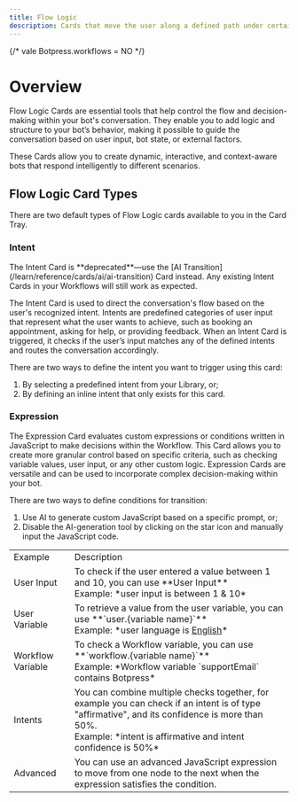 ```yaml
---
title: Flow Logic
description: Cards that move the user along a defined path under certain conditions.
---
```


{/* vale Botpress.workflows = NO */}

# Overview

Flow Logic Cards are essential tools that help control the flow and decision-making within your bot's conversation. They enable you to add logic and structure to your bot’s behavior, making it possible to guide the conversation based on user input, bot state, or external factors.

These Cards allow you to create dynamic, interactive, and context-aware bots that respond intelligently to different scenarios.

## Flow Logic Card Types

There are two default types of Flow Logic cards available to you in the Card Tray.

### Intent

<Warning>
  The Intent Card is **deprecated**—use the [AI Transition](/learn/reference/cards/ai/ai-transition) Card instead. Any existing Intent Cards in your Workflows will still work as expected.
</Warning>

The Intent Card is used to direct the conversation's flow based on the user's recognized intent. Intents are predefined categories of user input that represent what the user wants to achieve, such as booking an appointment, asking for help, or providing feedback. When an Intent Card is triggered, it checks if the user’s input matches any of the defined intents and routes the conversation accordingly.

There are two ways to define the intent you want to trigger using this card:

1. By selecting a predefined intent from your Library, or;
2. By defining an inline intent that only exists for this card.

### Expression

The Expression Card evaluates custom expressions or conditions written in JavaScript to make decisions within the Workflow. This Card allows you to create more granular control based on specific criteria, such as checking variable values, user input, or any other custom logic. Expression Cards are versatile and can be used to incorporate complex decision-making within your bot.

There are two ways to define conditions for transition:

1. Use AI to generate custom JavaScript based on a specific prompt, or;
2. Disable the AI-generation tool by clicking on the star icon and manually input the JavaScript code.

<table>
  <tr>
    <td>Example</td>
    <td>Description</td>
  </tr>
  <tr>
    <td>User Input</td>
    <td>
      To check if the user entered a value between 1 and 10, you can use **User Input** <br/>Example: *user input is between 1 & 10*
    </td>
  </tr>
  <tr>
    <td>User Variable</td>
    <td>
      To retrieve a value from the user variable, you can use **`user.{variable name}`** <br/>
      Example: *user language is <u>English</u>*
    </td>
  </tr>
  <tr>
    <td>Workflow Variable</td>
    <td>
      To check a Workflow variable, you can use **`workflow.{variable name}`**<br/>
      Example: *Workflow variable `supportEmail` contains Botpress*
    </td>
  </tr>
  <tr>
    <td>Intents</td>
    <td>
      You can combine multiple checks together, for example you can check if an intent is of type "affirmative", and its confidence is more than 50%. <br/>
      Example: *intent is affirmative and intent confidence is 50%*
    </td>
  </tr>
  <tr>
    <td>Advanced</td>
    <td>
      You can use an advanced JavaScript expression to move from one node to the next when the expression satisfies the condition.
    </td>
  </tr>
</table>
